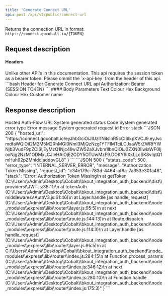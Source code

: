 ```yaml
---
title: 'Generate Connect URL'
api: post /api/v2/public/connect-url
---
```


Returns the connection URL in format: `https://connect.gocobalt.io/{TOKEN}` 

## Request description
#### Headers
<ParamField header="Authorization" type="string">
Unlike other API's in this documentation. This api requires the session token as a bearer token. Please ommit the `x-api-key` from the header of this api.
  ```bash Header for Generate Connect URL api
  Authorization:  Bearer {SESSION TOKEN}
  ```
</ParamField>
#### Body Parameters
<ParamField body="color" type="string">
  Text Colour Hex
</ParamField>

<ParamField body="bgColor" type="string">
  Background Colour Hex
</ParamField>

<ParamField body="name" type="string">
  Customer name
</ParamField>

## Response description

<Tabs>
  <Tab title="200">
    <ResponseField name="hosted_url" type="string">
      Hosted Auth-Flow URL
    </ResponseField>
  </Tab>
  <Tab title="500">
    <ResponseField name="status_code" type="integer">
    System generated status Code
    </ResponseField>
    <ResponseField name="error_type" type="string">
    System generated error type
    </ResponseField>
    <ResponseField name="message" type="string">
    Error message
    </ResponseField>
    <ResponseField name="request_id" type="string">
    System generated request id
    </ResponseField>
    <ResponseField name="stack" type="string">
    Error stack
    </ResponseField>
  </Tab>
</Tabs>

<ResponseExample>
```JSON 200
{
    "hosted_url": "https://connect.gocobalt.io/eyJhbGciOiJIUzI1NiIsInR5cCI6IkpXVCJ9.eyJvcmdfaWQiOiI2M2M5M2RhMGI0NmI3MjQzNzg1YTFlMTciLCJsaW5rZWRfYWNjb3VudF9pZCI6IjEyMzQ1Njc4IiwiZW52aXJvbm1lbnQiOiJ0ZXN0IiwiaWF0IjoxNjg2NzM1ODMxLCJleHAiOjE2ODY5OTUwMzF9.DOKY6iXkfjLcSK8vIqtQ1mHuh92pZMhlddladdovGL8"
}
```
```JSON 500
{
    "status_code": 500,
    "error_type": "INTERNAL_SERVER_ERROR",
    "message": "Authorization Token Missing",
    "request_id": "c34e179c-783d-4464-af6a-7a353e301a46",
    "stack": "Error: Authorization Token Missing\n    at getToken (C:\\Users\\Admin\\Desktop\\Cobalt\\bkout_integration_auth_backend\\dist\\providers\\JWT.js:38:11)\n    at tokenAuth (C:\\Users\\Admin\\Desktop\\Cobalt\\bkout_integration_auth_backend\\dist\\middlewares\\AuthV3.js:61:46)\n    at Layer.handle [as handle_request] (C:\\Users\\Admin\\Desktop\\Cobalt\\bkout_integration_auth_backend\\node_modules\\express\\lib\\router\\layer.js:95:5)\n    at next (C:\\Users\\Admin\\Desktop\\Cobalt\\bkout_integration_auth_backend\\node_modules\\express\\lib\\router\\route.js:144:13)\n    at Route.dispatch (C:\\Users\\Admin\\Desktop\\Cobalt\\bkout_integration_auth_backend\\node_modules\\express\\lib\\router\\route.js:114:3)\n    at Layer.handle [as handle_request] (C:\\Users\\Admin\\Desktop\\Cobalt\\bkout_integration_auth_backend\\node_modules\\express\\lib\\router\\layer.js:95:5)\n    at C:\\Users\\Admin\\Desktop\\Cobalt\\bkout_integration_auth_backend\\node_modules\\express\\lib\\router\\index.js:284:15\n    at Function.process_params (C:\\Users\\Admin\\Desktop\\Cobalt\\bkout_integration_auth_backend\\node_modules\\express\\lib\\router\\index.js:346:12)\n    at next (C:\\Users\\Admin\\Desktop\\Cobalt\\bkout_integration_auth_backend\\node_modules\\express\\lib\\router\\index.js:280:10)\n    at Function.handle (C:\\Users\\Admin\\Desktop\\Cobalt\\bkout_integration_auth_backend\\node_modules\\express\\lib\\router\\index.js:175:3)"
}
```
</ ResponseExample>